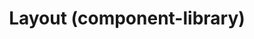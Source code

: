 ---
title: Layout (component-library)
navTitle: Layout (component-library)
deprecated: true
deprecationDate: TBA
deprecationMessage: Use `@kaizen/draft-page-layout` instead.
excludeFromComponentList: true
---